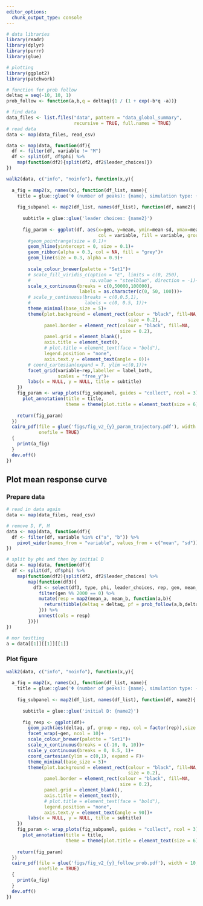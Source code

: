 ```yaml
---
editor_options:
  chunk_output_type: console
---
```


```r
# data libraries
library(readr)
library(dplyr)
library(purrr)
library(glue)

# plotting
library(ggplot2)
library(patchwork)

# function for prob follow
deltaq = seq(-10, 10, 1)
prob_follow <- function(a,b,q = deltaq){1 / (1 + exp(-b*q -a))}
```

```r
# find data
data_files <- list.files("data", pattern = "data_global_summary",
                         recursive = TRUE, full.names = TRUE)
# read data
data <- map(data_files, read_csv)
```

```r
data <- map(data, function(df){
  df <- filter(df, variable != "M")
  df <- split(df, df$phi) %>% 
    map(function(df2){split(df2, df2$leader_choices)})
})

walk2(data, c("info", "noinfo"), function(x,y){
  
  a_fig = map2(x, names(x), function(df_list, name){
    title = glue::glue('Φ (number of peaks): {name}, simulation type: {y}')
    
    fig_subpanel <- map2(df_list, names(df_list), function(df, name2){
      
      subtitle = glue::glue('leader choices: {name2}')
      
      fig_param <- ggplot(df, aes(x=gen, y=mean, ymin=mean-sd, ymax=mean+sd,
                                  col = variable, fill = variable, group = variable))+
        #geom_pointrange(size = 0.1)+  
        geom_hline(yintercept = 0, size = 0.1)+
        geom_ribbon(alpha = 0.3, col = NA, fill = "grey")+
        geom_line(size = 0.3, alpha = 0.9)+
        
        scale_colour_brewer(palette = "Set1")+
        # scale_fill_viridis_c(option = "E", limits = c(0, 250),
        #                      na.value = "steelblue", direction = -1)+
        scale_x_continuous(breaks = c(0,50000,100000),
                           labels = as.character(c(0, 50, 100)))+
        # scale_y_continuous(breaks = c(0,0.5,1),
        #                    labels = c(0, 0.5, 1))+
        theme_minimal(base_size = 5)+
        theme(plot.background = element_rect(colour = "black", fill=NA,
                                             size = 0.2),
              panel.border = element_rect(colour = "black", fill=NA,
                                          size = 0.2),
              panel.grid = element_blank(),
              axis.title = element_text(),
              # plot.title = element_text(face = "bold"),
              legend.position = "none",
              axis.text.y = element_text(angle = 0))+
        # coord_cartesian(expand = T, ylim =c(0,1))+
        facet_grid(variable~rep,labeller = label_both,
                   scales = "free_y")+
        labs(x = NULL, y = NULL, title = subtitle)
    })
    fig_param <- wrap_plots(fig_subpanel, guides = "collect", ncol = 3)+
      plot_annotation(title = title,
                      theme = theme(plot.title = element_text(size = 6)))
    
    return(fig_param)
  })
  cairo_pdf(file = glue('figs/fig_v2_{y}_param_trajectory.pdf'), width = 10, height = 3,
            onefile = TRUE)
  {
    print(a_fig)
  }
  dev.off()
})


```

## Plot mean response curve

### Prepare data

```r
# read in data again
data <- map(data_files, read_csv)

# remove D, F, M
data <- map(data, function(df){
  df <- filter(df, variable %in% c("a", "b")) %>% 
    pivot_wider(names_from = "variable", values_from = c("mean", "sd"))
})

# split by phi and then by initial D
data <- map(data, function(df){
  df <- split(df, df$phi) %>% 
    map(function(df2){split(df2, df2$leader_choices) %>% 
        map(function(df3){
          df3 <- select(df3, type, phi, leader_choices, rep, gen, mean_a, mean_b) %>% 
            filter(gen %% 2000 == 0) %>% 
            mutate(resp = map2(mean_a, mean_b, function(a,b){
              return(tibble(deltaq = deltaq, pf = prob_follow(a,b,deltaq)))
            })) %>% 
            unnest(cols = resp)
        })})
})

# mor testting
a = data[[1]][[1]][[1]]
```

### Plot figure
```r
walk2(data, c("info", "noinfo"), function(x,y){
  
  a_fig = map2(x, names(x), function(df_list, name){
    title = glue::glue('Φ (number of peaks): {name}, simulation type: {y}')
    
    fig_subpanel <- map2(df_list, names(df_list), function(df, name2){
      
      subtitle = glue::glue('initial D: {name2}')
      
      fig_resp <- ggplot(df)+
        geom_path(aes(deltaq, pf, group = rep, col = factor(rep)),size = 0.2)+
        facet_wrap(~gen, ncol = 10)+
        scale_colour_brewer(palette = "Set1")+
        scale_x_continuous(breaks = c(-10, 0, 10))+
        scale_y_continuous(breaks = 0, 0.5, 1)+
        coord_cartesian(ylim = c(0,1), expand = F)+
        theme_minimal(base_size = 5)+
        theme(plot.background = element_rect(colour = "black", fill=NA,
                                             size = 0.2),
              panel.border = element_rect(colour = "black", fill=NA,
                                          size = 0.2),
              panel.grid = element_blank(),
              axis.title = element_text(),
              # plot.title = element_text(face = "bold"),
              legend.position = "none",
              axis.text.y = element_text(angle = 90))+
        labs(x = NULL, y = NULL, title = subtitle)
    })
    fig_param <- wrap_plots(fig_subpanel, guides = "collect", ncol = 3)+
      plot_annotation(title = title,
                      theme = theme(plot.title = element_text(size = 6)))
    
    return(fig_param)
  })
  cairo_pdf(file = glue('figs/fig_v2_{y}_follow_prob.pdf'), width = 10, height = 3,
            onefile = TRUE)
  {
    print(a_fig)
  }
  dev.off()
})

```

